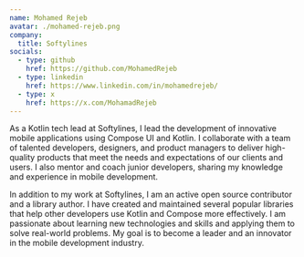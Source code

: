 ```yaml
---
name: Mohamed Rejeb
avatar: ./mohamed-rejeb.png
company:
  title: Softylines
socials:
  - type: github
    href: https://github.com/MohamedRejeb
  - type: linkedin
    href: https://www.linkedin.com/in/mohamedrejeb/
  - type: x
    href: https://x.com/MohamadRejeb
---
```


As a Kotlin tech lead at Softylines, I lead the development of innovative mobile applications using Compose UI and Kotlin. I collaborate with a team of talented developers, designers, and product managers to deliver high-quality products that meet the needs and expectations of our clients and users. I also mentor and coach junior developers, sharing my knowledge and experience in mobile development.

In addition to my work at Softylines, I am an active open source contributor and a library author. I have created and maintained several popular libraries that help other developers use Kotlin and Compose more effectively. I am passionate about learning new technologies and skills and applying them to solve real-world problems. My goal is to become a leader and an innovator in the mobile development industry.